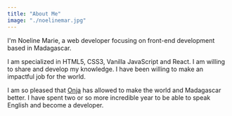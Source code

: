 ```yaml
---
title: "About Me"
image: "./noelinemar.jpg"
---
```


I'm Noeline Marie, a web developer focusing on front-end development based in Madagascar.

I am specialized in HTML5, CSS3, Vanilla JavaScript and React. I am willing to share and develop my knowledge. I have been willing to make an impactful job for the world.

I am so pleased that [Onja](https://onja.org/) has allowed to make the world and Madagascar better. I have spent two or so more incredible year to be able to speak English and become a developer.
